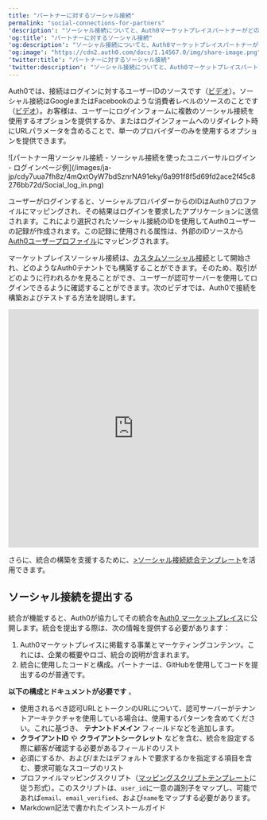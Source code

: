 ```yaml
---
title: "パートナーに対するソーシャル接続"
permalink: "social-connections-for-partners"
'description': "ソーシャル接続についてと、Auth0マーケットプレイスパートナーがどのように使用、構築、テストするか説明します。"
'og:title': "パートナーに対するソーシャル接続"
'og:description': "ソーシャル接続についてと、Auth0マーケットプレイスパートナーがどのように使用、構築、テストするか説明します。"
'og:image': "https://cdn2.auth0.com/docs/1.14567.0/img/share-image.png"
'twitter:title': "パートナーに対するソーシャル接続"
'twitter:description': "ソーシャル接続についてと、Auth0マーケットプレイスパートナーがどのように使用、構築、テストするか説明します。"
---
```


Auth0では、接続はログインに対するユーザーIDのソースです（[ビデオ](https://auth0-1.wistia.com/medias/tet170a1vt)）。ソーシャル接続はGoogleまたはFacebookのような消費者レベルのソースのことです（[ビデオ](https://auth0-1.wistia.com/medias/5kshjcduya)）。お客様は、ユーザーにログインフォームに複数のソーシャル接続を使用するオプションを提供するか、またはログインフォームへのリダイレクト時にURLパラメータを含めることで、単一のプロバイダーのみを使用するオプションを提供できます。

<Frame>![パートナー用ソーシャル接続 - ソーシャル接続を使ったユニバーサルログイン - ログインページ例](/images/ja-jp/cdy7uua7fh8z/4mQxtOyW7bdSznrNA91eky/6a991f8f5d69fd2ace2f45c8276bb72d/Social_log_in.png)</Frame>

ユーザーがログインすると、ソーシャルプロバイダーからのIDはAuth0プロファイルにマッピングされ、その結果はログインを要求したアプリケーションに送信されます。これにより選択されたソーシャル接続のIDを使用してAuth0ユーザーの記録が作成されます。この記録に使用される属性は、外部のIDソースから[Auth0ユーザープロファイル](/ja-jp/manage-users/user-accounts/user-profiles/normalized-user-profiles)にマッピングされます。

マーケットプレイスソーシャル接続は、[カスタムソーシャル接続](/ja-jp/authenticate/identity-providers/social-identity-providers/oauth2)として開始され、どのようなAuth0テナントでも構築することができます。そのため、取引がどのように行われるかを見ることができ、ユーザーが認可サーバーを使用してログインできるように確認することができます。次のビデオでは、Auth0で接続を構築およびテストする方法を説明します。

<iframe src="https://www.loom.com/embed/7b96384fe5534527862463f2adfde3a5" frameborder="0" webkitallowfullscreen="" mozallowfullscreen="" allowfullscreen="" width="100%" height="480"></iframe>

さらに、統合の構築を支援するために、[>ソーシャル接続統合テンプレート](https://github.com/auth0-marketplace/TEMPLATE-social-connection)を活用できます。

## ソーシャル接続を提出する

統合が機能すると、Auth0が協力してその統合を[Auth0 マーケットプレイス](http://marketplace.auth0.com/)に公開します。統合を提出する際は、次の情報を提供する必要があります：

1. Auth0マーケットプレイスに掲載する事業とマーケティングコンテンツ。これには、企業の概要やロゴ、統合の説明が含まれます。
2. 統合に使用したコードと構成。パートナーは、GitHubを使用してコードを提出するのが普通です。

**以下の構成とドキュメントが必要です** 。

* 使用されるべき認可URLとトークンのURLについて、認可サーバーがテナントアーキテクチャを使用している場合は、使用するパターンを含めてください。これに基づき、 **テナントドメイン** フィールドなどを追加します。
* **クライアントID** や **クライアントシークレット** などを含む、統合を設定する際に顧客が確認する必要があるフィールドのリスト
* 必須にするか、および/またはデフォルトで要求するかを指定する項目を含む、要求可能なスコープのリスト
* プロファイルマッピングスクリプト（[マッピングスクリプトテンプレート](https://gist.github.com/joshcanhelp/26e1fc3581d2ced737c4f50a694ea10f)に従う形式）。このスクリプトは、`user_id`に一意の識別子をマップし、可能であれば`email`、`email_verified`、および`name`をマップする必要があります。
* Markdown記法で書かれたインストールガイド